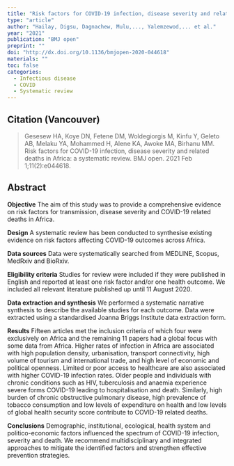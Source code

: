 ```yaml
---
title: "Risk factors for COVID-19 infection, disease severity and related deaths in Africa: a systematic review"
type: "article"
author: "Hailay, Digsu, Dagnachew, Mulu,..., Yalemzewod,... et al."
year: "2021"
publication: "BMJ open"
preprint: ""
doi: "http://dx.doi.org/10.1136/bmjopen-2020-044618"
materials: ""
toc: false
categories:
  - Infectious disease
  - COVID
  - Systematic review
---
```


## Citation (Vancouver)

> Gesesew HA, Koye DN, Fetene DM, Woldegiorgis M, Kinfu Y, Geleto AB, Melaku YA, Mohammed H, Alene KA, Awoke MA, Birhanu MM. Risk factors for COVID-19 infection, disease severity and related deaths in Africa: a systematic review. BMJ open. 2021 Feb 1;11(2):e044618.

## Abstract

**Objective** The aim of this study was to provide a comprehensive evidence on risk factors for transmission, disease severity and COVID-19 related deaths in Africa.

**Design** A systematic review has been conducted to synthesise existing evidence on risk factors affecting COVID-19 outcomes across Africa.

**Data sources** Data were systematically searched from MEDLINE, Scopus, MedRxiv and BioRxiv.

**Eligibility criteria** Studies for review were included if they were published in English and reported at least one risk factor and/or one health outcome. We included all relevant literature published up until 11 August 2020.

**Data extraction and synthesis** We performed a systematic narrative synthesis to describe the available studies for each outcome. Data were extracted using a standardised Joanna Briggs Institute data extraction form.

**Results** Fifteen articles met the inclusion criteria of which four were exclusively on Africa and the remaining 11 papers had a global focus with some data from Africa. Higher rates of infection in Africa are associated with high population density, urbanisation, transport connectivity, high volume of tourism and international trade, and high level of economic and political openness. Limited or poor access to healthcare are also associated with higher COVID-19 infection rates. Older people and individuals with chronic conditions such as HIV, tuberculosis and anaemia experience severe forms COVID-19 leading to hospitalisation and death. Similarly, high burden of chronic obstructive pulmonary disease, high prevalence of tobacco consumption and low levels of expenditure on health and low levels of global health security score contribute to COVID-19 related deaths.

**Conclusions** Demographic, institutional, ecological, health system and politico-economic factors influenced the spectrum of COVID-19 infection, severity and death. We recommend multidisciplinary and integrated approaches to mitigate the identified factors and strengthen effective prevention strategies.
